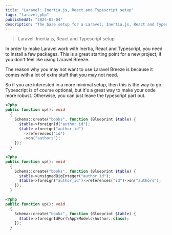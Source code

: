 ```yaml
---
title: "Laravel: Inertia.js, React and Typescript setup"
tags: "laravel,php"
publishedAt: "2024-03-04"
description: "The base setup for a Laravel, Inertia.js, React and Typescript project. This is a great starting point for a new project, if you don't feel like using Laravel Breeze."
---
```


> Laravel: Inertia.js, React and Typescript setup

In order to make Laravel work with Inertia, React and Typescript, you need to install a few packages. This is a great starting point for a new project, if you don't feel like using Laravel Breeze.

The reason why you may not want to use Laravel Breeze is because it comes with a lot of extra stuff that you may not need.

So if you are interested in a more minimal setup, then this is the way to go. Typescript is of course optional, but it's a great way to make your code more robust. Otherwise, you can just leave the typescript part out.

```php
<?php
public function up(): void
  {
    Schema::create("books", function (Blueprint $table) {
      $table->foreignId("author_id");
      $table->foreign("author_id")
        ->references("id")
        ->on("authors");
    });
  }
```

```php
<?php
public function up(): void
  {
    Schema::create("books", function (Blueprint $table) {
      $table->unsignedBigInteger("author_id");
      $table->foreign("author_id")->references("id")->on("authors");
    });
  }
```

```php
<?php
public function up(): void
  {
    Schema::create("books", function (Blueprint $table) {
      $table->foreignIdFor(\App\Models\Author::class);
    });
  }
```
